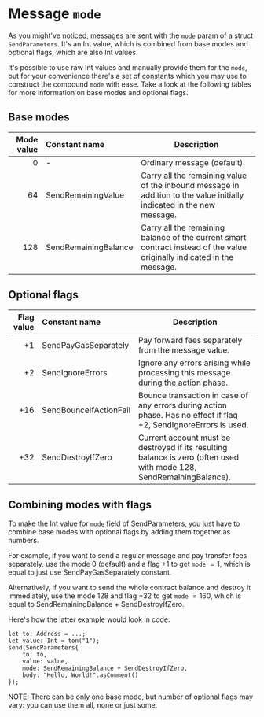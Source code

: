 
# Message `mode`

As you might've noticed, messages are sent with the `mode` param of a struct `SendParameters`. It's an Int value, which is combined from base modes and optional flags, which are also Int values.

It's possible to use raw Int values and manually provide them for the `mode`, but for your convenience there's a set of constants which you may use to construct the compound `mode` with ease. Take a look at the following tables for more information on base modes and optional flags.

## Base modes

Mode value | Constant name        | Description
---------: | :------------------- | -----------------------------------------------------------------------------------------------------------------------
$0$        | -                    | Ordinary message (default).
$64$       | SendRemainingValue   | Carry all the remaining value of the inbound message in addition to the value initially indicated in the new message.
$128$      | SendRemainingBalance | Carry all the remaining balance of the current smart contract instead of the value originally indicated in the message.

## Optional flags

Flag value | Constant name          | Description
---------: | :--------------------- | ----------------------------------------------------------------------------------------------------------------------
$+1$       | SendPayGasSeparately   | Pay forward fees separately from the message value.
$+2$       | SendIgnoreErrors       | Ignore any errors arising while processing this message during the action phase.
$+16$      | SendBounceIfActionFail | Bounce transaction in case of any errors during action phase. Has no effect if flag $+2$, SendIgnoreErrors is used.
$+32$      | SendDestroyIfZero      | Current account must be destroyed if its resulting balance is zero (often used with mode $128$, SendRemainingBalance).

## Combining modes with flags

To make the Int value for `mode` field of SendParameters, you just have to combine base modes with optional flags by adding them together as numbers.

For example, if you want to send a regular message and pay transfer fees separately, use the mode $0$ (default) and a flag $+1$ to get `mode` $= 1$, which is equal to just use SendPayGasSeparately constant.

Alternatively, if you want to send the whole contract balance and destroy it immediately, use the mode $128$ and flag $+32$ to get `mode` $= 160$, which is equal to SendRemainingBalance + SendDestroyIfZero.

Here's how the latter example would look in code:

```tact
let to: Address = ...;
let value: Int = ton("1");
send(SendParameters{
    to: to,
    value: value,
    mode: SendRemainingBalance + SendDestroyIfZero,
    body: "Hello, World!".asComment()
});
```

<Callout>
NOTE: There can be only one base mode, but number of optional flags may vary: you can use them all, none or just some.
</Callout>